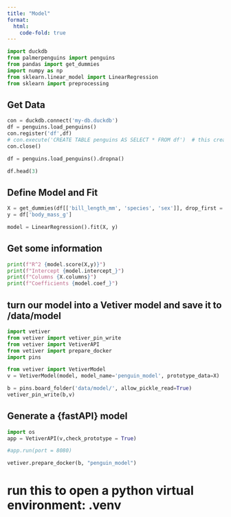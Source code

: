 ```yaml
---
title: "Model"
format:
  html:
    code-fold: true
---
```


```python
import duckdb
from palmerpenguins import penguins
from pandas import get_dummies
import numpy as np
from sklearn.linear_model import LinearRegression
from sklearn import preprocessing
```

## Get Data

```python
con = duckdb.connect('my-db.duckdb')
df = penguins.load_penguins()
con.register('df',df)
# con.execute('CREATE TABLE penguins AS SELECT * FROM df')  # this creates the penguins table, but it's already there
con.close()
```

```python
df = penguins.load_penguins().dropna()

df.head(3)
```

## Define Model and Fit

```python
X = get_dummies(df[['bill_length_mm', 'species', 'sex']], drop_first = True)
y = df['body_mass_g']

model = LinearRegression().fit(X, y)
```

## Get some information

```python
print(f"R^2 {model.score(X,y)}")
print(f"Intercept {model.intercept_}")
print(f"Columns {X.columns}")
print(f"Coefficients {model.coef_}")
```

## turn our model into a Vetiver model and save it to /data/model
```python
import vetiver
from vetiver import vetiver_pin_write
from vetiver import VetiverAPI
from vetiver import prepare_docker
import pins

```

```python
from vetiver import VetiverModel
v = VetiverModel(model, model_name='penguin_model', prototype_data=X)
```


```python
b = pins.board_folder('data/model/', allow_pickle_read=True)
vetiver_pin_write(b,v)
```

## Generate a {fastAPI} model

```python
import os
app = VetiverAPI(v,check_prototype = True)

#app.run(port = 8080)

vetiver.prepare_docker(b, "penguin_model")
```

# run this to open a python virtual environment: .venv\Scripts\activate

```python
```


